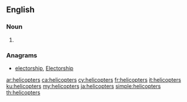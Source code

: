 ==English==

===Noun===
{{head|en|plural}}

# {{plural of|helicopter|lang=en}}

===Anagrams===
* [[electorship#English|electorship]], [[Electorship#English|Electorship]]

[[ar:helicopters]]
[[ca:helicopters]]
[[cy:helicopters]]
[[fr:helicopters]]
[[it:helicopters]]
[[ku:helicopters]]
[[my:helicopters]]
[[ja:helicopters]]
[[simple:helicopters]]
[[th:helicopters]]